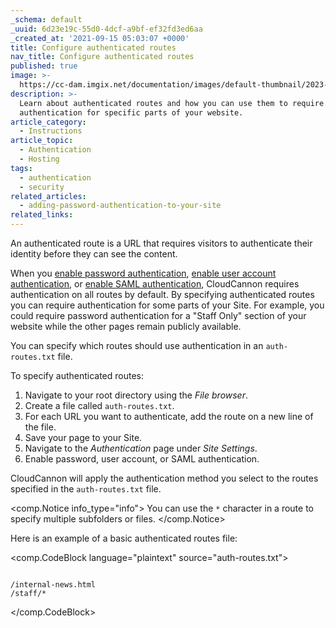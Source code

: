 ```yaml
---
_schema: default
_uuid: 6d23e19c-55d0-4dcf-a9bf-ef32fd3ed6aa
_created_at: '2021-09-15 05:03:07 +0000'
title: Configure authenticated routes
nav_title: Configure authenticated routes
published: true
image: >-
  https://cc-dam.imgix.net/documentation/images/default-thumbnail/2023-Q4/CloudCannon-Documentation-Thumbnail.png
description: >-
  Learn about authenticated routes and how you can use them to require
  authentication for specific parts of your website.
article_category:
  - Instructions
article_topic:
  - Authentication
  - Hosting
tags:
  - authentication
  - security
related_articles:
  - adding-password-authentication-to-your-site
related_links:
---
```

An authenticated route is a URL that requires visitors to authenticate their identity before they can see the content.

When you [enable password authentication](/documentation/articles/enable-password-authentication/), [enable user account authentication](/documentation/articles/enable-user-account-authentication/), or [enable SAML authentication](/documentation/articles/enable-saml-authentication/), CloudCannon requires authentication on all routes by default. By specifying authenticated routes you can require authentication for some parts of your Site. For example, you could require password authentication for a "Staff Only" section of your website while the other pages remain publicly available.

You can specify which routes should use authentication in an `auth-routes.txt` file.

To specify authenticated routes:

1. Navigate to your root directory using the *File browser*.
2. Create a file called `auth-routes.txt`.
3. For each URL you want to authenticate, add the route on a new line of the file.
4. Save your page to your Site.
5. Navigate to the *Authentication* page under *Site Settings*.
6. Enable password, user account, or SAML authentication.

CloudCannon will apply the authentication method you select to the routes specified in the `auth-routes.txt` file.

<comp.Notice info_type="info">
  You can use the `*` character in a route to specify multiple subfolders or files.
</comp.Notice>

Here is an example of a basic authenticated routes file:

<comp.CodeBlock language="plaintext" source="auth-routes.txt">
```

/internal-news.html
/staff/*

```
</comp.CodeBlock>